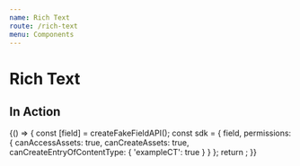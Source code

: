 ```yaml
---
name: Rich Text
route: /rich-text
menu: Components
---
```


# Rich Text


## In Action

<Playground className="sticky-parent">
  {() => {
    const [field] = createFakeFieldAPI();
    const sdk = {
      field,
      permissions: {
        canAccessAssets: true,
        canCreateAssets: true,
        canCreateEntryOfContentType: {
          'exampleCT': true
        }
      }
    };
    return <RichTextEditor widgetAPI={sdk} isInitiallyDisabled={false} />;
  }}
</Playground>
